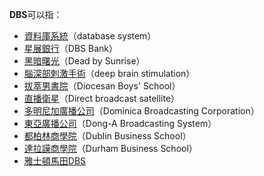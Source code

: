 '''DBS'''可以指：
* [[資料庫系統|資料庫系統]]（database system）
* [[星展銀行|星展銀行]]（DBS Bank）
* [[黑暗曙光|黑暗曙光]]（Dead by Sunrise）
* [[腦深層刺激手術|腦深部刺激手術]]（deep brain stimulation）
* [[拔萃男書院|拔萃男書院]]（Diocesan Boys' School）
* [[直播衛星|直播衛星]]（Direct broadcast satellite）
* [[多明尼加廣播公司|多明尼加廣播公司]]（Dominica Broadcasting Corporation）
* [[東亞廣播公司|東亞廣播公司]]（Dong-A Broadcasting System）
* [[都柏林商學院|都柏林商學院]]（Dublin Business School）
* [[達拉謨商學院|達拉謨商學院]]（Durham Business School）
* [[雅士頓馬田DBS|雅士頓馬田DBS]]
{{disambig|Cat=三字拉丁字母缩写消歧义}}